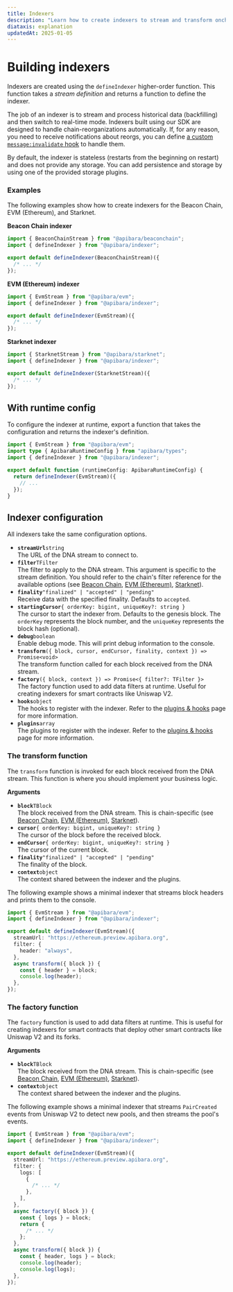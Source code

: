 ```yaml
---
title: Indexers
description: "Learn how to create indexers to stream and transform onchain data."
diataxis: explanation
updatedAt: 2025-01-05
---
```


# Building indexers

Indexers are created using the `defineIndexer` higher-order function. This function takes a _stream definition_ and returns a function to define the indexer.

The job of an indexer is to stream and process historical data (backfilling) and then switch to real-time mode. Indexers built using our SDK are designed to handle chain-reorganizations automatically.
If, for any reason, you need to receive notifications about reorgs, you can define [a custom `message:invalidate` hook](/docs/v2/getting-started/plugins#hooks) to handle them.

By default, the indexer is stateless (restarts from the beginning on restart) and does not provide any storage. You can add persistence and storage by using one of the provided storage plugins.

### Examples

The following examples show how to create indexers for the Beacon Chain, EVM (Ethereum), and Starknet.

**Beacon Chain indexer**

```ts [beaconchain.indexer.ts]
import { BeaconChainStream } from "@apibara/beaconchain";
import { defineIndexer } from "@apibara/indexer";

export default defineIndexer(BeaconChainStream)({
  /* ... */
});
```

**EVM (Ethereum) indexer**

```ts [evm.indexer.ts]
import { EvmStream } from "@apibara/evm";
import { defineIndexer } from "@apibara/indexer";

export default defineIndexer(EvmStream)({
  /* ... */
});
```

**Starknet indexer**

```ts [starknet.indexer.ts]
import { StarknetStream } from "@apibara/starknet";
import { defineIndexer } from "@apibara/indexer";

export default defineIndexer(StarknetStream)({
  /* ... */
});
```

## With runtime config

To configure the indexer at runtime, export a function that takes the configuration and returns the indexer's definition.

```ts
import { EvmStream } from "@apibara/evm";
import type { ApibaraRuntimeConfig } from "apibara/types";
import { defineIndexer } from "@apibara/indexer";

export default function (runtimeConfig: ApibaraRuntimeConfig) {
  return defineIndexer(EvmStream)({
    // ...
  });
}
```

## Indexer configuration

All indexers take the same configuration options.

- **`streamUrl`**<span class="arg-type">`string`</span><br/><span class="arg-description">The URL of the DNA stream to connect to.</span>
- **`filter`**<span class="arg-type">`TFilter`</span><br/><span class="arg-description">The filter to apply to the DNA stream. This argument is specific to the stream definition. You should refer to the chain's filter reference for the available options (see [Beacon Chain](/docs/v2/networks/beaconchain/filter), [EVM (Ethereum)](/docs/v2/networks/evm/filter), [Starknet](/docs/v2/networks/starknet/filter)).</span>
- **`finality`**<span class="arg-type">`"finalized" | "accepted" | "pending"`</span><br/><span class="arg-description">Receive data with the specified finality. Defaults to `accepted`.</span>
- **`startingCursor`**<span class="arg-type">`{ orderKey: bigint, uniqueKey?: string }`</span><br/><span class="arg-description">The cursor to start the indexer from. Defaults to the genesis block. The `orderKey` represents the block number, and the `uniqueKey` represents the block hash (optional).</span>
- **`debug`**<span class="arg-type">`boolean`</span><br/><span class="arg-description">Enable debug mode. This will print debug information to the console.</span>
- **`transform`**<span class="arg-type">`({ block, cursor, endCursor, finality, context }) => Promise<void>`</span><br/><span class="arg-description">The transform function called for each block received from the DNA stream.</span>
- **`factory`**<span class="arg-type">`({ block, context }) => Promise<{ filter?: TFilter }>`</span><br/><span class="arg-description">The factory function used to add data filters at runtime. Useful for creating indexers for smart contracts like Uniswap V2.</span>
- **`hooks`**<span class="arg-type">`object`</span><br/><span class="arg-description">The hooks to register with the indexer. Refer to the [plugins & hooks](/docs/v2/getting-started/plugins) page for more information.</span>
- **`plugins`**<span class="arg-type">`array`</span><br/><span class="arg-description">The plugins to register with the indexer. Refer to the [plugins & hooks](/docs/v2/getting-started/plugins) page for more information.</span>

### The transform function

The `transform` function is invoked for each block received from the DNA stream. This function is where you should implement your business logic.

**Arguments**

- **`block`**<span class="arg-type">`TBlock`</span><br/><span class="arg-description">The block received from the DNA stream. This is chain-specific (see [Beacon Chain](/docs/v2/networks/beaconchain/data), [EVM (Ethereum)](/docs/v2/networks/evm/data), [Starknet](/docs/v2/networks/starknet/data)).</span>
- **`cursor`**<span class="arg-type">`{ orderKey: bigint, uniqueKey?: string }`</span><br/><span class="arg-description">The cursor of the block before the received block.</span>
- **`endCursor`**<span class="arg-type">`{ orderKey: bigint, uniqueKey?: string }`</span><br/><span class="arg-description">The cursor of the current block.</span>
- **`finality`**<span class="arg-type">`"finalized" | "accepted" | "pending"`</span><br/><span class="arg-description">The finality of the block.</span>
- **`context`**<span class="arg-type">`object`</span><br/><span class="arg-description">The context shared between the indexer and the plugins.</span>

The following example shows a minimal indexer that streams block headers and prints them to the console.

```ts [evm.indexer.ts]
import { EvmStream } from "@apibara/evm";
import { defineIndexer } from "@apibara/indexer";

export default defineIndexer(EvmStream)({
  streamUrl: "https://ethereum.preview.apibara.org",
  filter: {
    header: "always",
  },
  async transform({ block }) {
    const { header } = block;
    console.log(header);
  },
});
```

### The factory function

The `factory` function is used to add data filters at runtime. This is useful for creating indexers for smart contracts that deploy other smart contracts like Uniswap V2 and its forks.

**Arguments**

- **`block`**<span class="arg-type">`TBlock`</span><br/><span class="arg-description">The block received from the DNA stream. This is chain-specific (see [Beacon Chain](/docs/v2/networks/beaconchain/data), [EVM (Ethereum)](/docs/v2/networks/evm/data), [Starknet](/docs/v2/networks/starknet/data)).</span>
- **`context`**<span class="arg-type">`object`</span><br/><span class="arg-description">The context shared between the indexer and the plugins.</span>

The following example shows a minimal indexer that streams `PairCreated` events from Uniswap V2 to detect new pools, and then streams the pool's events.

```ts [uniswap-v2.indexer.ts]
import { EvmStream } from "@apibara/evm";
import { defineIndexer } from "@apibara/indexer";

export default defineIndexer(EvmStream)({
  streamUrl: "https://ethereum.preview.apibara.org",
  filter: {
    logs: [
      {
        /* ... */
      },
    ],
  },
  async factory({ block }) {
    const { logs } = block;
    return {
      /* ... */
    };
  },
  async transform({ block }) {
    const { header, logs } = block;
    console.log(header);
    console.log(logs);
  },
});
```

